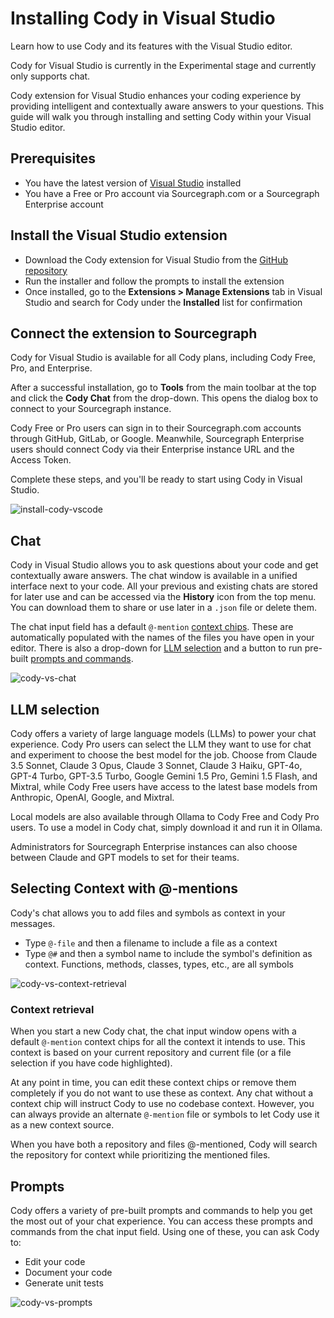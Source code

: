 # Installing Cody in Visual Studio

<p className="subtitle">Learn how to use Cody and its features with the Visual Studio editor.</p>

<Callout type="info">Cody for Visual Studio is currently in the Experimental stage and currently only supports chat.</Callout>

Cody extension for Visual Studio enhances your coding experience by providing intelligent and contextually aware answers to your questions. This guide will walk you through installing and setting Cody within your Visual Studio editor.

<LinkCards>
  <LinkCard href="https://github.com/sourcegraph/cody-vs/" imgSrc="https://storage.googleapis.com/sourcegraph-assets/Docs/visual-studio-v2.svg" imgAlt="Cody for Visual Studio (Experimental)" title="Cody for Visual Studio" description="Install Cody's free extension for Visual Studio." />
</LinkCards>

## Prerequisites

- You have the latest version of [Visual Studio](https://visualstudio.microsoft.com/) installed
- You have a Free or Pro account via Sourcegraph.com or a Sourcegraph Enterprise account

## Install the Visual Studio extension

- Download the Cody extension for Visual Studio from the [GitHub repository](https://github.com/sourcegraph/cody-vs/releases)
- Run the installer and follow the prompts to install the extension
- Once installed, go to the **Extensions > Manage Extensions** tab in Visual Studio and search for Cody under the **Installed** list for confirmation

## Connect the extension to Sourcegraph

<Callout type="info">Cody for Visual Studio is available for all Cody plans, including Cody Free, Pro, and Enterprise.</Callout>

After a successful installation, go to **Tools** from the main toolbar at the top and click the **Cody Chat** from the drop-down. This opens the dialog box to connect to your Sourcegraph instance.

Cody Free or Pro users can sign in to their Sourcegraph.com accounts through GitHub, GitLab, or Google. Meanwhile, Sourcegraph Enterprise users should connect Cody via their Enterprise instance URL and the Access Token.

Complete these steps, and you'll be ready to start using Cody in Visual Studio.

![install-cody-vscode](https://storage.googleapis.com/sourcegraph-assets/Docs/cody-vs-setup-102024-2.png)

## Chat

Cody in Visual Studio allows you to ask questions about your code and get contextually aware answers. The chat window is available in a unified interface next to your code. All your previous and existing chats are stored for later use and can be accessed via the **History** icon from the top menu. You can download them to share or use later in a `.json` file or delete them.

The chat input field has a default `@-mention` [context chips](#context-retrieval). These are automatically populated with the names of the files you have open in your editor. There is also a drop-down for [LLM selection](#llm-selection) and a button to run pre-built [prompts and commands](#prompts).

![cody-vs-chat](https://storage.googleapis.com/sourcegraph-assets/Docs/cody-vs-chat-102024-2.png)

## LLM selection

Cody offers a variety of large language models (LLMs) to power your chat experience. Cody Pro users can select the LLM they want to use for chat and experiment to choose the best model for the job. Choose from Claude 3.5 Sonnet, Claude 3 Opus, Claude 3 Sonnet, Claude 3 Haiku, GPT-4o, GPT-4 Turbo, GPT-3.5 Turbo, Google Gemini 1.5 Pro, Gemini 1.5 Flash, and Mixtral, while Cody Free users have access to the latest base models from Anthropic, OpenAI, Google, and Mixtral.

Local models are also available through Ollama to Cody Free and Cody Pro users. To use a model in Cody chat, simply download it and run it in Ollama.

Administrators for Sourcegraph Enterprise instances can also choose between Claude and GPT models to set for their teams.

## Selecting Context with @-mentions

Cody's chat allows you to add files and symbols as context in your messages.

- Type `@-file` and then a filename to include a file as a context
- Type `@#` and then a symbol name to include the symbol's definition as context. Functions, methods, classes, types, etc., are all symbols

![cody-vs-context-retrieval](https://storage.googleapis.com/sourcegraph-assets/Docs/cody-vs-mention-102024-2.png)

### Context retrieval

When you start a new Cody chat, the chat input window opens with a default `@-mention` context chips for all the context it intends to use. This context is based on your current repository and current file (or a file selection if you have code highlighted).

At any point in time, you can edit these context chips or remove them completely if you do not want to use these as context. Any chat without a context chip will instruct Cody to use no codebase context. However, you can always provide an alternate `@-mention` file or symbols to let Cody use it as a new context source.

When you have both a repository and files @-mentioned, Cody will search the repository for context while prioritizing the mentioned files.

## Prompts

Cody offers a variety of pre-built prompts and commands to help you get the most out of your chat experience. You can access these prompts and commands from the chat input field. Using one of these, you can ask Cody to:

- Edit your code
- Document your code
- Generate unit tests

![cody-vs-prompts](https://storage.googleapis.com/sourcegraph-assets/Docs/cody-vs-prompts-102024-2.png)
